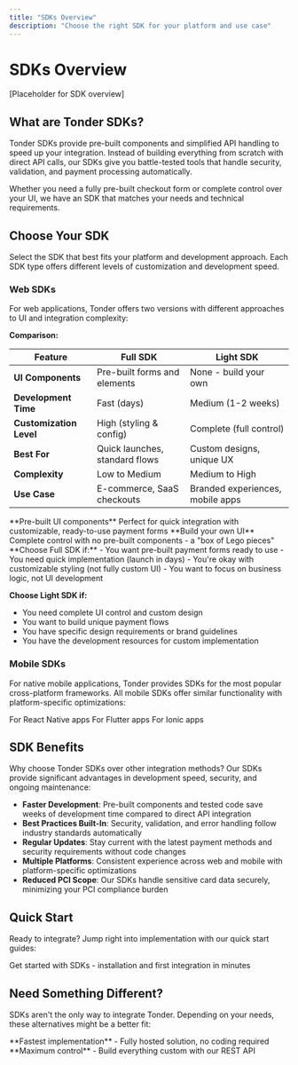 ```yaml
---
title: "SDKs Overview"
description: "Choose the right SDK for your platform and use case"
---
```


# SDKs Overview

[Placeholder for SDK overview]

## What are Tonder SDKs?

Tonder SDKs provide pre-built components and simplified API handling to speed up your integration. Instead of building everything from scratch with direct API calls, our SDKs give you battle-tested tools that handle security, validation, and payment processing automatically.

Whether you need a fully pre-built checkout form or complete control over your UI, we have an SDK that matches your needs and technical requirements.

## Choose Your SDK

Select the SDK that best fits your platform and development approach. Each SDK type offers different levels of customization and development speed.

### Web SDKs

For web applications, Tonder offers two versions with different approaches to UI and integration complexity:

**Comparison:**

| Feature | Full SDK | Light SDK |
|---------|----------|-----------|
| **UI Components** | Pre-built forms and elements | None - build your own |
| **Development Time** | Fast (days) | Medium (1-2 weeks) |
| **Customization Level** | High (styling & config) | Complete (full control) |
| **Best For** | Quick launches, standard flows | Custom designs, unique UX |
| **Complexity** | Low to Medium | Medium to High |
| **Use Case** | E-commerce, SaaS checkouts | Branded experiences, mobile apps |

<CardGroup cols={2}>
  <Card title="Full SDK" icon="window" href="/mock-sdks/web/full-sdk/overview">
    **Pre-built UI components**  
    Perfect for quick integration with customizable, ready-to-use payment forms
  </Card>
  <Card title="Light SDK" icon="cubes" href="/mock-sdks/web/light-sdk/overview">
    **Build your own UI**  
    Complete control with no pre-built components - a "box of Lego pieces"
  </Card>
</CardGroup>

<Accordion title="Need help choosing between Full and Light SDK?">
  **Choose Full SDK if:**
  - You want pre-built payment forms ready to use
  - You need quick implementation (launch in days)
  - You're okay with customizable styling (not fully custom UI)
  - You want to focus on business logic, not UI development
  
  **Choose Light SDK if:**
  - You need complete UI control and custom design
  - You want to build unique payment flows
  - You have specific design requirements or brand guidelines
  - You have the development resources for custom implementation
</Accordion>

### Mobile SDKs

For native mobile applications, Tonder provides SDKs for the most popular cross-platform frameworks. All mobile SDKs offer similar functionality with platform-specific optimizations:

<CardGroup cols={3}>
  <Card title="React Native" icon="react" href="/mock-sdks/mobile/react-native">
    For React Native apps
  </Card>
  <Card title="Flutter" icon="mobile" href="/mock-sdks/mobile/flutter">
    For Flutter apps
  </Card>
  <Card title="Ionic" icon="mobile" href="/mock-sdks/mobile/ionic">
    For Ionic apps
  </Card>
</CardGroup>

## SDK Benefits

Why choose Tonder SDKs over other integration methods? Our SDKs provide significant advantages in development speed, security, and ongoing maintenance:

- **Faster Development**: Pre-built components and tested code save weeks of development time compared to direct API integration
- **Best Practices Built-In**: Security, validation, and error handling follow industry standards automatically
- **Regular Updates**: Stay current with the latest payment methods and security requirements without code changes
- **Multiple Platforms**: Consistent experience across web and mobile with platform-specific optimizations
- **Reduced PCI Scope**: Our SDKs handle sensitive card data securely, minimizing your PCI compliance burden

## Quick Start

Ready to integrate? Jump right into implementation with our quick start guides:

<Card title="SDK Quick Start" icon="rocket" href="/mock-sdks/quickstart">
  Get started with SDKs - installation and first integration in minutes
</Card>

## Need Something Different?

SDKs aren't the only way to integrate Tonder. Depending on your needs, these alternatives might be a better fit:

<CardGroup cols={2}>
  <Card title="Hosted Checkout" icon="browser" href="/mock-hosted/overview">
    **Fastest implementation** - Fully hosted solution, no coding required
  </Card>
  <Card title="Direct API" icon="terminal" href="/mock-direct-api/overview">
    **Maximum control** - Build everything custom with our REST API
  </Card>
</CardGroup>

